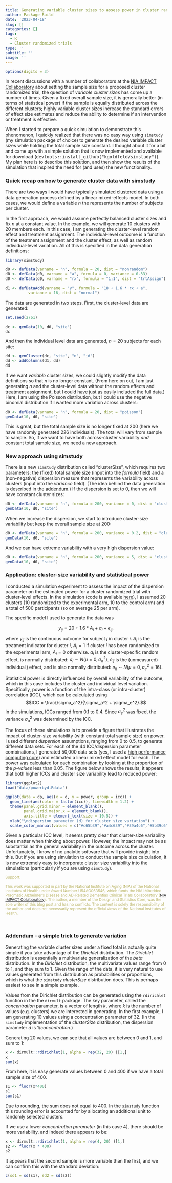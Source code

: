 ```yaml
---
title: Generating variable cluster sizes to assess power in cluster randomize trials
author: Package Build
date: '2023-04-18'
slug: []
categories: []
tags:
  - R
  - Cluster randomized trials
type: ''
subtitle: ''
image: ''
---
```


```r
options(digits = 3)
```

In recent discussions with a number of collaborators at the [NIA IMPACT Collaboratory](https://impactcollaboratory.org/){target="_blank"} about setting the sample size for a proposed cluster randomized trial, the question of *variable cluster sizes* has come up a number of times. Given a fixed overall sample size, it is generally better (in terms of statistical power) if the sample is equally distributed across the different clusters; highly variable cluster sizes increase the standard errors of effect size estimates and reduce the ability to determine if an intervention or treatment is effective.

When I started to prepare a quick simulation to demonstrate this phenomenon, I quickly realized that there was no easy way using `simstudy` (my simulation package of choice) to generate the desired variable cluster sizes while holding the total sample size constant. I thought about it for a bit and came up with a simple solution that is now implemented and available for download (<font size="3">`devtools::install_github("kgoldfeld/simstudy")`</font>). My plan here is to describe this solution, and then show the results of the simulation that inspired the need for (and uses) the new functionality.

### Quick recap on how to generate cluster data with simstudy

There are two ways I would have typically simulated clustered data using a data generation process defined by a linear mixed-effects model. In both cases, we would define a variable $n$ the represents the number of subjects per cluster. 

In the first approach, we would assume perfectly balanced cluster sizes and fix $n$ at a constant value. In the example, we will generate 10 clusters with 20 members each. In this case, I am generating the cluster-level random effect and treatment assignment. The individual-level outcome is a function of the treatment assignment and the cluster effect, as well as random individual-level variation. All of this is specified in the data generation definitions:

```r
library(simstudy)

d0 <- defData(varname = "n", formula = 20, dist = "nonrandom")
d0 <- defData(d0, varname = "a", formula = 0, variance = 0.33)
d0 <- defData(d0, varname = "rx", formula = "1;1", dist = "trtAssign")

d1 <- defDataAdd(varname = "y", formula = "18 + 1.6 * rx + a", 
          variance = 16, dist = "normal")
```

The data are generated in two steps. First, the cluster-level data are generated:

```r
set.seed(2761)

dc <- genData(10, d0, "site")
dc
```

And then the individual level data are generated, $n = 20$ subjects for each site:

```r
dd <- genCluster(dc, "site", "n", "id")
dd <- addColumns(d1, dd)
dd
```

If we want *variable* cluster sizes, we could slightly modify the data definitions so that $n$ is no longer constant. (From here on out, I am just generating $n$ and the cluster-level data without the random effects and treatment assignment, but I could have just as easily included the full data.) Here, I am using the Poisson distribution, but I could use the negative binomial distribution if I wanted more variation across clusters:

```r
d0 <- defData(varname = "n", formula = 20, dist = "poisson")
genData(10, d0, "site")
```

This is great, but the total sample size is no longer fixed at 200 (here we have randomly generated 226 individuals). The total will vary from sample to sample. So, if we want to have both across-cluster variability *and* constant total sample size, we need a new approach.

### New approach using simstudy

There is a new `simstudy` distribution called "clusterSize", which requires two parameters: the (fixed) total sample size (input into the *formula* field) and a (non-negative) dispersion measure that represents the variability across clusters (input into the *variance* field). (The idea behind the data generation is described in the <a href="#addendum">addendum</a>.) If the dispersion is set to $0$, then we will have constant cluster sizes:

```r
d0 <- defData(varname = "n", formula = 200, variance = 0, dist = "clusterSize")
genData(10, d0, "site")
```

When we increase the dispersion, we start to introduce cluster-size variability but keep the overall sample size at 200:

```r
d0 <- defData(varname = "n", formula = 200, variance = 0.2, dist = "clusterSize")
genData(10, d0, "site")
```

And we can have extreme variability with a very high dispersion value:

```r
d0 <- defData(varname = "n", formula = 200, variance = 5, dist = "clusterSize")
genData(10, d0, "site")
```

### Application: cluster-size variability and statistical power

I conducted a simulation experiment to assess the impact of the dispersion parameter on the estimated power for a cluster randomized trial with cluster-level effects. In the simulation (code is available [here](https://github.com/kgoldfeld/RDataGenBlog/blob/master/content/post/2023-04-18-generating-variable-cluster-sizes-to-assess-power-in-cluster-randomize-trials/code/powerd.R){target="_blank"}), I assumed 20 clusters (10 randomized to the experimental arm, 10 to the control arm) and a total of 500 participants (so on average 25 per arm).

The specific model I used to generate the data was

$$y_{ij} = 20 + 1.6 * A_{i} + a_{i} + e_{ij},$$

where $y_{ij}$ is the continuous outcome for subject $j$ in cluster $i$. $A_i$ is the treatment indicator for cluster $i$, $A_i = 1$ if cluster $i$ has been randomized to the experimental arm, $A_i = 0$ otherwise. $a_i$ is the cluster-specific random effect, is normally distributed: $a_i \sim N(\mu = 0, \sigma_a^2)$. $e_{ij}$ is the (unmeasured) individual $j$ effect, and is also normally distributed: $e_{ij} \sim N(\mu =0, \sigma_e^2 = 16)$.

Statistical power is directly influenced by overall variability of the outcome, which in this case includes the cluster and individual level variation. Specifically, power is a function of the intra-class (or intra-cluster) correlation (ICC), which can be calculated using
$$ICC = \frac{\sigma_a^2}{\sigma_a^2 + \sigma_e^2}.$$
In the simulations, ICCs ranged from $0.1$ to $0.4$. Since $\sigma_e^2$ was fixed, the variance $\sigma^2_a$ was determined by the ICC.   

The focus of these simulations is to provide a figure that illustrates the impact of cluster-size variability (with constant total sample size) on power. I used different *dispersion* assumptions, ranging from 0 to 0.5, to generate different data sets. For each of the 44 ICC/dispersion parameter combinations, I generated 50,000 data sets (yes, I used a [high performance computing core](https://med.nyu.edu/research/scientific-cores-shared-resources/high-performance-computing-core){target="_blank"}) and estimated a linear mixed effect model for each. The power was calculated for each combination by looking at the proportion of the *p-values* less than 0.05. The figure below shows the results; it appears that both higher ICCs and cluster size variability lead to reduced power:

```r
library(ggplot2)
load("data/powerbyd.Rdata")

ggplot(data = dp, aes(x = d, y = power, group = icc)) +
  geom_line(aes(color = factor(icc)), linewidth = 1.2) +
  theme(panel.grid.minor = element_blank(),
        panel.grid.major.x = element_blank(),
        axis.title = element_text(size = 10.5)) +
  xlab("\ndispersion parameter (d) for cluster size variation") +
  scale_color_manual(values = c("#c65b39","#a4c639","#39a4c6","#5b39c6"), name = "ICC")

```

Given a particular ICC level, it seems pretty clear that cluster-size variability does matter when thinking about power. However, the impact may not be as substantial as the general variability in the outcome across the cluster. Unfortunately, I know of no analytic software that will provide insight into this. But if you are using simulation to conduct the sample size calculation, it is now extremely easy to incorporate cluster size variability into the simulations (particularly if you are using `simstudy`).

<p><small><font color="darkkhaki">
Support:
  
This work was supported in part by the National Institute on Aging (NIA) of the National Institutes of Health under Award Number U54AG063546, which funds the NIA IMbedded Pragmatic Alzheimer’s Disease and AD-Related Dementias Clinical Trials Collaboratory ([NIA IMPACT Collaboratory](https://impactcollaboratory.org/)). The author, a member of the Design and Statistics Core, was the sole writer of this blog post and has no conflicts. The content is solely the responsibility of the author and does not necessarily represent the official views of the National Institutes of Health.
</font></small></p>

<a name="addendum"></a>  

\ 


### Addendum - a simple trick to generate variation

Generating the variable cluster sizes under a fixed total is actually quite simple if you take advantage of the *Dirichlet* distribution. The *Dirichlet* distribution is essentially a multivariate generalization of the *beta* distribution. In the *Dirichlet* distribution, the multivariate values range from 0 to 1, and they sum to 1. Given the range of the data, it is very natural to use values generated from this distribution as probabilities or proportions, which is what the `simstudy` *clusterSize* distribution does. This is perhaps easiest to see in a simple example.

Values from the Dirichlet distribution can be generated using the `rdirichlet` function in the the `dirmult` package. The key parameter, called the *concentration* parameter, is a vector of length *k*, where *k* is the number of values (e.g. clusters) we are interested in generating. In the first example, I am generating 10 values using a concentration parameter of 32. (In the `simstudy` implementation of the *clusterSize* distribution, the dispersion parameter $d$ is 1/*concentration*.) 

Generating 20 values, we can see that all values are between 0 and 1, and sum to 1:

```r
x <- dirmult::rdirichlet(1, alpha = rep(32, 20) )[1,]
x
sum(x)
```

From here, it is easy generate values between 0 and 400 if we have a total sample size of 400.

```r
s1 <- floor(x*400)
s1
sum(s1)
```

Due to rounding, the sum does not equal to 400. In the `simstudy` function this rounding error is accounted for by allocating an additional unit to randomly selected clusters.

If we use a lower *concentration parameter* (in this case 4), there should be more variability, and indeed there appears to be:

```r
x <- dirmult::rdirichlet(1, alpha = rep(4, 20) )[1,]
s2 <- floor(x * 400)
s2
```

It appears that the second sample is more variable than the first, and we can confirm this with the standard deviation:

```r
c(sd1 = sd(s1), sd2 = sd(s2))
```